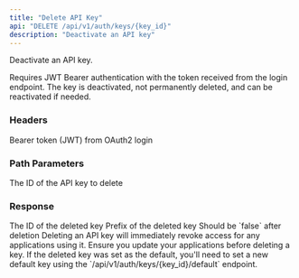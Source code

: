 ```yaml
---
title: "Delete API Key"
api: "DELETE /api/v1/auth/keys/{key_id}"
description: "Deactivate an API key"
---
```


Deactivate an API key.

Requires JWT Bearer authentication with the token received from the login endpoint. The key is deactivated, not permanently deleted, and can be reactivated if needed.

### Headers

<ParamField header="Authorization" type="string" required>
  Bearer token (JWT) from OAuth2 login
</ParamField>

### Path Parameters

<ParamField path="key_id" type="integer" required>
  The ID of the API key to delete
</ParamField>

### Response

<ResponseField name="id" type="integer">
  The ID of the deleted key
</ResponseField>

<ResponseField name="key_prefix" type="string">
  Prefix of the deleted key
</ResponseField>

<ResponseField name="is_active" type="boolean">
  Should be `false` after deletion
</ResponseField>


<Warning>
  Deleting an API key will immediately revoke access for any applications using it. Ensure you update your applications before deleting a key.
</Warning>

<Note>
  If the deleted key was set as the default, you'll need to set a new default key using the `/api/v1/auth/keys/{key_id}/default` endpoint.
</Note>

